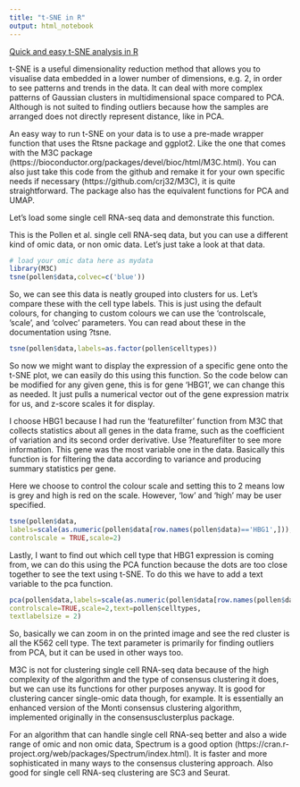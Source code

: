 ```yaml
---
title: "t-SNE in R"
output: html_notebook
---
```


[Quick and easy t-SNE analysis in R](https://www.r-bloggers.com/2019/05/quick-and-easy-t-sne-analysis-in-r/)

t-SNE is a useful dimensionality reduction method that allows you to visualise data embedded in a lower number of dimensions, e.g. 2, in order to see patterns and trends in the data. It can deal with more complex patterns of Gaussian clusters in multidimensional space compared to PCA. Although is not suited to finding outliers because how the samples are arranged does not directly represent distance, like in PCA.

An easy way to run t-SNE on your data is to use a pre-made wrapper function that uses the Rtsne package and ggplot2. Like the one that comes with the M3C package (https://bioconductor.org/packages/devel/bioc/html/M3C.html). You can also just take this code from the github and remake it for your own specific needs if necessary (https://github.com/crj32/M3C), it is quite straightforward. The package also has the equivalent functions for PCA and UMAP.

Let's load some single cell RNA-seq data and demonstrate this function.

This is the Pollen et al. single cell RNA-seq data, but you can use a different kind of omic data, or non omic data. Let’s just take a look at that data.

```r
# load your omic data here as mydata
library(M3C)
tsne(pollen$data,colvec=c('blue'))
```

So, we can see this data is neatly grouped into clusters for us. Let’s compare these with the cell type labels. This is just using the default colours, for changing to custom colours we can use the 'controlscale, 'scale', and 'colvec' parameters. You can read about these in the documentation using ?tsne.

```r
tsne(pollen$data,labels=as.factor(pollen$celltypes))
```

So now we might want to display the expression of a specific gene onto the t-SNE plot, we can easily do this using this function. So the code below can be modified for any given gene, this is for gene ‘HBG1’, we can change this as needed. It just pulls a numerical vector out of the gene expression matrix for us, and z-score scales it for display.

I choose HBG1 because I had run the ‘featurefilter’ function from M3C that collects statistics about all genes in the data frame, such as the coefficient of variation and its second order derivative. Use ?featurefilter to see more information. This gene was the most variable one in the data. Basically this function is for filtering the data according to variance and producing summary statistics per gene.

Here we choose to control the colour scale and setting this to 2 means low is grey and high is red on the scale. However, ‘low’ and ‘high’ may be user specified.

```r
tsne(pollen$data,
labels=scale(as.numeric(pollen$data[row.names(pollen$data)=='HBG1',])),
controlscale = TRUE,scale=2)
```

Lastly, I want to find out which cell type that HBG1 expression is coming from, we can do this using the PCA function because the dots are too close together to see the text using t-SNE. To do this we have to add a text variable to the pca function.

```r
pca(pollen$data,labels=scale(as.numeric(pollen$data[row.names(pollen$data)=='HBG1',])),
controlscale=TRUE,scale=2,text=pollen$celltypes,
textlabelsize = 2)
```

So, basically we can zoom in on the printed image and see the red cluster is all the K562 cell type. The text parameter is primarily for finding outliers from PCA, but it can be used in other ways too.

M3C is not for clustering single cell RNA-seq data because of the high complexity of the algorithm and the type of consensus clustering it does, but we can use its functions for other purposes anyway. It is good for clustering cancer single-omic data though, for example. It is essentially an enhanced version of the Monti consensus clustering algorithm, implemented originally in the consensusclusterplus package.

For an algorithm that can handle single cell RNA-seq better and also a wide range of omic and non omic data, Spectrum is a good option (https://cran.r-project.org/web/packages/Spectrum/index.html). It is faster and more sophisticated in many ways to the consensus clustering approach. Also good for single cell RNA-seq clustering are SC3 and Seurat.